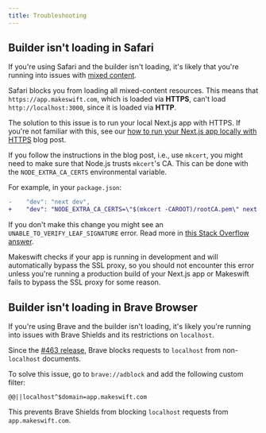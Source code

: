 ```yaml
---
title: Troubleshooting
---
```


## Builder isn't loading in Safari

If you're using Safari and the builder isn't loading, it's likely that you're running into issues
with [mixed content](https://developer.mozilla.org/en-US/Web/Security/Mixed_content).

Safari blocks you from loading all mixed-content resources. This means that `https://app.makeswift.com`,
which is loaded via **HTTPS**, can't load `http://localhost:3000`, since it is loaded via **HTTP**.

The solution to this issue is to run your local Next.js app with HTTPS. If you're not familiar with this, see our <a href="https://www.makeswift.com/blog/accessing-your-local-nextjs-dev-server-using-https">how to run your Next.js app locally with HTTPS</a> blog post. 

If you follow the instructions in the blog post, i.e., use `mkcert`, you might need to make sure
that Node.js trusts `mkcert`'s CA. This can be done with the `NODE_EXTRA_CA_CERTS` environmental variable.

For example, in your `package.json`:

```diff
-    "dev": "next dev",
+    "dev": "NODE_EXTRA_CA_CERTS=\"$(mkcert -CAROOT)/rootCA.pem\" next dev",
```

If you don't make this change you might see an `UNABLE_TO_VERIFY_LEAF_SIGNATURE` error. Read more in
[this Stack Overflow answer](https://stackoverflow.com/a/68135600).

Makeswift checks if your app is running in development and will automatically bypass the SSL proxy,
so you should not encounter this error unless you're running a production build of your Next.js app
or Makeswift fails to bypass the SSL proxy for some reason.

## Builder isn't loading in Brave Browser

If you're using Brave and the builder isn't loading, it's likely you're running into issues with
Brave Shields and its restrictions on `localhost`.

Since the [#463 release](https://github.com/brave/adblock-lists/pull/463), Brave blocks requests to
`localhost` from non-`localhost` documents.

To solve this issue, go to `brave://adblock` and add the following custom filter:

```
@@||localhost^$domain=app.makeswift.com
```

This prevents Brave Shields from blocking `localhost` requests from `app.makeswift.com`.
